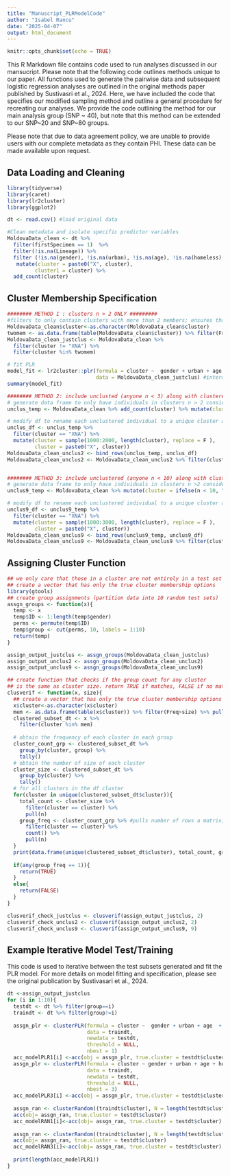```yaml
---
title: "Manuscript_PLRModelCode"
author: "Isabel Rancu"
date: "2025-04-07"
output: html_document
---
```


```r
knitr::opts_chunk$set(echo = TRUE)
```

This R Markdown file contains code used to run analyses discussed in our mansucript. Please note that the following code outlines methods unique to our paper. All functions used to generate the pairwise data and subsequent logistic regression analyses are outlined in the original methods paper published by Sustivasri et al., 2024. Here, we have included the code that specifies our modified sampling method and outline a general procedure for recreating our analyses. We provide the code outlining the method for our main analysis group (SNP ~ 40), but note that this method can be extended to our SNP~20 and SNP~80 groups. 

Please note that due to data agreement policy, we are unable to provide users with our complete metadata as they contain PHI. These data can be made available upon request. 

## Data Loading and Cleaning

```r
library(tidyverse)
library(caret)
library(lr2cluster)
library(ggplot2)

dt <- read.csv() #load original data

#Clean metadata and isolate specific predictor variables
MoldovaData_clean <- dt %>%
  filter(firstSpecimen == 1)  %>%
  filter(!is.na(Lineage)) %>% 
  filter (!is.na(gender), !is.na(urban), !is.na(age), !is.na(homeless), !is.na(transnistria), !is.na(previouslyPrisoner)) %>% 
   mutate(cluster = paste0("X", cluster),
         cluster1 = cluster) %>% 
  add_count(cluster)
```

## Cluster Membership Specification 

```r
######## METHOD 1 : clusters n > 2 ONLY #########
#filters to only contain clusters with more than 2 members; ensures that these are individuals with cluster assignment
MoldovaData_clean$cluster<-as.character(MoldovaData_clean$cluster)
twomem <- as.data.frame(table(MoldovaData_clean$cluster)) %>% filter(Freq > 2) %>% pull(Var1)
MoldovaData_clean_justclus <- MoldovaData_clean %>% 
  filter(cluster != "XNA") %>% 
  filter(cluster %in% twomem)

# fit PLR
model_fit <- lr2cluster::plr(formula = cluster ~  gender + urban + age  + homeless + transnistria + previouslyPrisoner + lat + long ,
                             data = MoldovaData_clean_justclus) #intera
summary(model_fit)

######## METHOD 2: include unclusted (anyone n < 3) along with clustered ########
# generate data frame to only have individuals in clusters n > 2 considered clustered. 
unclus_temp <- MoldovaData_clean %>% add_count(cluster) %>% mutate(cluster = ifelse(n == "1" | n == "2", "XNA", cluster))

# modify df to rename each unclustered individual to a unique cluster assignment that does not exist 
unclus_df <- unclus_temp %>% 
  filter(cluster == "XNA") %>% 
  mutate(cluster = sample(1000:2000, length(cluster), replace = F ),
         cluster = paste0("X", cluster))
MoldovaData_clean_unclus2 <- bind_rows(unclus_temp, unclus_df)
MoldovaData_clean_unclus2 <- MoldovaData_clean_unclus2 %>% filter(cluster !="XNA")


######## METHOD 3: include unclustered (anyone n < 10) along with clustered ########
# generate data frame to only have individuals in clusters n >2 considered clustered. 
unclus9_temp <- MoldovaData_clean %>% mutate(cluster = ifelse(n < 10, "XNA", cluster))

# modify df to rename each unclustered individual to a unique cluster assignment that does not exist 
unclus9_df <- unclus9_temp %>% 
  filter(cluster == "XNA") %>% 
  mutate(cluster = sample(1000:3000, length(cluster), replace = F ),
         cluster = paste0("X", cluster))
MoldovaData_clean_unclus9 <- bind_rows(unclus9_temp, unclus9_df)
MoldovaData_clean_unclus9 <- MoldovaData_clean_unclus9 %>% filter(cluster !="XNA")
```


## Assigning Cluster Function 
```r
## we only care that those in a cluster are not entirely in a test set
## create a vector that has only the true cluster membership options
library(gtools)
## create group assignments (partition data into 10 random test sets)
assgn_groups <- function(x){
  temp <- x
  temp$ID <- 1:length(temp$gender)
  perms <- permute(temp$ID)
  temp$group <- cut(perms, 10, labels = 1:10)
  return(temp)
}

assign_output_justclus <- assgn_groups(MoldovaData_clean_justclus)
assign_output_unclus2 <- assgn_groups(MoldovaData_clean_unclus2)
assign_output_unclus9 <- assgn_groups(MoldovaData_clean_unclus9)

## create function that checks if the group count for any cluster
## is the same as cluster size. return TRUE if matches, FALSE if no matches 
clusverif <- function(x, size){
  ## create a vector that has only the true cluster membership options for n > K
  x$cluster<-as.character(x$cluster)
  mem <- as.data.frame(table(x$cluster)) %>% filter(Freq>size) %>% pull(Var1)
  clustered_subset_dt <- x %>% 
    filter(cluster %in% mem)
  
  # obtain the frequency of each cluster in each group 
  cluster_count_grp <- clustered_subset_dt %>% 
    group_by(cluster, group) %>% 
    tally()
  # obtain the number of size of each cluster
  cluster_size <- clustered_subset_dt %>% 
    group_by(cluster) %>% 
    tally()
  # for all clusters in the df cluster
  for(cluster in unique(clustered_subset_dt$cluster)){
    total_count <- cluster_size %>% 
      filter(cluster == cluster) %>% 
      pull(n)
    group_freq <- cluster_count_grp %>% #pulls number of rows a matrix, filtered by cluster, has. Corresponds to how many groups this cluster appears in 
      filter(cluster == cluster) %>% 
      count() %>% 
      pull(n)
  }
  print(data.frame(unique(clustered_subset_dt$cluster), total_count, group_freq))
  
  if(any(group_freq == 1)){
    return(TRUE)
  }
  else{
    return(FALSE)
  }
}

clusverif_check_justclus <- clusverif(assign_output_justclus, 2) 
clusverif_check_unclus2 <- clusverif(assign_output_unclus2, 2)
clusverif_check_unclus9 <- clusverif(assign_output_unclus9, 9)
```

## Example Iterative Model Test/Training 
This code is used to iterative between the test subsets generated and fit the PLR model. For more details on model fitting and specification, please see the original publication by Sustivasari et al., 2024. 
```r
dt <-assign_output_justclus
for (i in 1:10){
  testdt <- dt %>% filter(group==i)
  traindt <- dt %>% filter(group!=i)
  
  assgn_plr <- clusterPLR(formula = cluster ~  gender + urban + age  + homeless + transnistria + previouslyPrisoner + lat + long ,
                          data = traindt,
                          newdata = testdt, 
                          threshold = NULL, 
                          nbest = 1)
  acc_modelPLR1[i] <-acc(obj = assgn_plr, true.cluster = testdt$cluster)
  assgn_plr <- clusterPLR(formula = cluster ~ gender + urban + age + homeless + transnistria + previouslyPrisoner + lat + long ,
                          data = traindt,
                          newdata = testdt, 
                          threshold = NULL, 
                          nbest = 3)
  acc_modelPLR3[i] <-acc(obj = assgn_plr, true.cluster = testdt$cluster)
  
  assgn_ran <- clusterRandom((traindt$cluster), N = length(testdt$cluster), threshold = NULL, nbest = 1)
  acc(obj= assgn_ran, true.cluster = testdt$cluster)
  acc_modelRAN1[i]<-acc(obj= assgn_ran, true.cluster = testdt$cluster)
  
  assgn_ran <- clusterRandom((traindt$cluster), N = length(testdt$cluster), threshold = NULL, nbest = 3)
  acc(obj= assgn_ran, true.cluster = testdt$cluster)
  acc_modelRAN3[i]<-acc(obj= assgn_ran, true.cluster = testdt$cluster)
  
  print(length(acc_modelPLR1))
}

```

